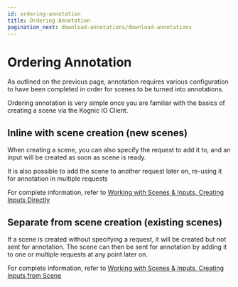```yaml
---
id: ordering-annotation
title: Ordering Annotation
pagination_next: download-annotations/download-annotations
---
```



# Ordering Annotation

As outlined on the previous page, annotation requires various configuration to have been completed in order for scenes to be turned into annotations.

Ordering annotation is very simple once you are familiar with the basics of creating a scene via the Kognic IO Client.

## Inline with scene creation (new scenes)
When creating a scene, you can also specify the request to add it to, and an input will be created as soon as scene is ready.

It is also possible to add the scene to another request later on, re-using it for annotation in multiple requests

For complete information, refer to [Working with Scenes & Inputs, Creating Inputs Directly](../kognic-io/working_with_scenes_and_inputs#creating-inputs-directly)

## Separate from scene creation (existing scenes)

If a scene is created without specifying a request, it will be created but not sent for annotation. 
The scene can then be sent for annotation by adding it to one or multiple requests at any point later on.

For complete information, refer to [Working with Scenes & Inputs, Creating Inputs from Scene](../kognic-io/working_with_scenes_and_inputs#creating-inputs-from-scene)
